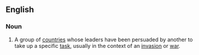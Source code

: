 ==English==
{{wikipedia}}

===Noun===
{{en-noun|head=[[coalition]] [[of]] [[the]] [[willing]]|coalitions of the willing}}

# {{lb|en|politics}} A group of [[countries]] whose leaders have been persuaded by another to take up a specific [[task]], usually in the context of an [[invasion]] or [[war]].